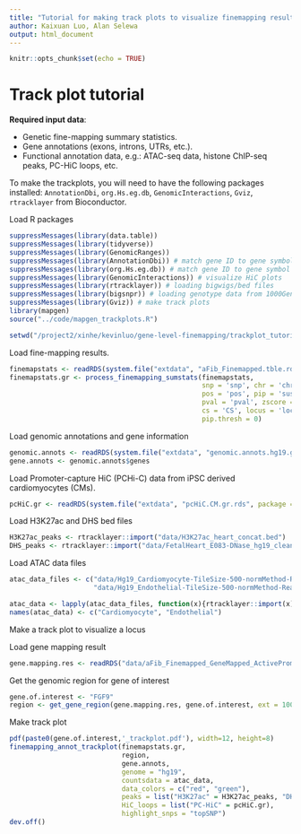 ```yaml
---
title: "Tutorial for making track plots to visualize finemapping results for genomic regions"
author: Kaixuan Luo, Alan Selewa
output: html_document
---
```


```r
knitr::opts_chunk$set(echo = TRUE)
```

Track plot tutorial
=====================

**Required input data**:

* Genetic fine-mapping summary statistics.
* Gene annotations (exons, introns, UTRs, etc.).
* Functional annotation data, e.g.: 
ATAC-seq data, histone ChIP-seq peaks, PC-HiC loops, etc.

To make the trackplots, you will need to have the following packages installed:
`AnnotationDbi`, `org.Hs.eg.db`, `GenomicInteractions`, `Gviz`, `rtracklayer` from Bioconductor.

Load R packages
```r
suppressMessages(library(data.table))
suppressMessages(library(tidyverse))
suppressMessages(library(GenomicRanges))
suppressMessages(library(AnnotationDbi)) # match gene ID to gene symbol
suppressMessages(library(org.Hs.eg.db)) # match gene ID to gene symbol
suppressMessages(library(GenomicInteractions)) # visualize HiC plots
suppressMessages(library(rtracklayer)) # loading bigwigs/bed files
suppressMessages(library(bigsnpr)) # loading genotype data from 1000Genomes for LD calculation
suppressMessages(library(Gviz)) # make track plots
library(mapgen)
source("../code/mapgen_trackplots.R")
```

```r
setwd("/project2/xinhe/kevinluo/gene-level-finemapping/trackplot_tutorial")
```

Load fine-mapping results.
```r
finemapstats <- readRDS(system.file("extdata", "aFib_Finemapped.tble.rds", package = "mapgen"))
finemapstats.gr <- process_finemapping_sumstats(finemapstats, 
                                                snp = 'snp', chr = 'chr', 
                                                pos = 'pos', pip = 'susie_pip', 
                                                pval = 'pval', zscore = 'zscore', 
                                                cs = 'CS', locus = 'locus',  
                                                pip.thresh = 0)
```

Load genomic annotations and gene information
```r
genomic.annots <- readRDS(system.file("extdata", "genomic.annots.hg19.gr.rds", package = "mapgen"))
gene.annots <- genomic.annots$genes
```

Load Promoter-capture HiC (PCHi-C) data from iPSC derived cardiomyocytes (CMs).
```r
pcHiC.gr <- readRDS(system.file("extdata", "pcHiC.CM.gr.rds", package = "mapgen"))
```

Load H3K27ac and DHS bed files
```r
H3K27ac_peaks <- rtracklayer::import("data/H3K27ac_heart_concat.bed")
DHS_peaks <- rtracklayer::import("data/FetalHeart_E083-DNase_hg19_cleaned_narrowPeak.bed.gz")
```

Load ATAC data files
```r
atac_data_files <- c("data/Hg19_Cardiomyocyte-TileSize-500-normMethod-ReadsInTSS-ArchR.bw.bedGraph",
                     "data/Hg19_Endothelial-TileSize-500-normMethod-ReadsInTSS-ArchR.bw.bedGraph")

atac_data <- lapply(atac_data_files, function(x){rtracklayer::import(x)})
names(atac_data) <- c("Cardiomyocyte", "Endothelial")
```

Make a track plot to visualize a locus

Load gene mapping result
```r
gene.mapping.res <- readRDS("data/aFib_Finemapped_GeneMapped_ActivePromoter_07242021.gr.rds")
```

Get the genomic region for gene of interest
```r
gene.of.interest <- "FGF9"
region <- get_gene_region(gene.mapping.res, gene.of.interest, ext = 10000)
```

Make track plot
```r
pdf(paste0(gene.of.interest,'_trackplot.pdf'), width=12, height=8)
finemapping_annot_trackplot(finemapstats.gr, 
                            region, 
                            gene.annots, 
                            genome = "hg19", 
                            countsdata = atac_data, 
                            data_colors = c("red", "green"), 
                            peaks = list("H3K27ac" = H3K27ac_peaks, "DHS" = DHS_peaks), 
                            HiC_loops = list("PC-HiC" = pcHiC.gr),
                            highlight_snps = "topSNP")
dev.off()
```

